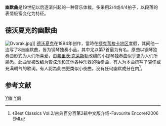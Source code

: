 '''幽默曲'''是19世纪以后逐渐兴起的一种音乐体裁，多采用2/4或4/4拍子，以段落的表情极富变化为特征。

==德沃夏克的幽默曲==
{{main|幽默曲 (德沃夏克)}}
[[File:Dvorak.jpg|thumb]]]]
[[德沃夏克|德沃夏克]]在1894年创作，當時在[[捷克|捷克]][[苇梭卡地区|苇梭卡地区]]度假，其间他一连写了8首幽默曲，皆为钢琴独奏小品，其中尤以第7首最为有名。原曲以钢琴独奏曲形式为人们所喜爱，由[[弗里茨·克莱斯勒|弗里茨·克莱斯勒]]改编的小提琴独奏曲似乎更为人们所熟悉。此曲曾被改编为管弦乐和其他各种乐器的独奏曲，有人为本曲撰写了哀伤或充满朝气的歌词。有人認為此曲更类似小夜曲，没有任何幽默成分在内<ref>《Best Classics Vol.2/古典百分百第2辑中文版介绍-Favourite Encore》2006 EMI</ref>。

==参考文献==
{{reflist}}

{{音乐类型小作品}}

[[Category:音樂類型|Y幽]]
[[Category:西方古典音樂風格|Y幽]]